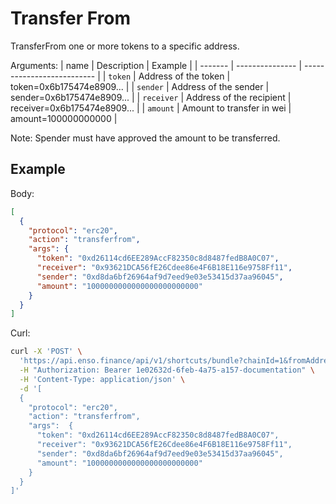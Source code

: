 # Transfer From

TransferFrom one or more tokens to a specific address.

Arguments:
| name | Description | Example |
| ------- | --------------- | -------------------------- |
| `token` | Address of the token | token=0x6b175474e8909... |
| `sender` | Address of the sender | sender=0x6b175474e8909... |
| `receiver` | Address of the recipient | receiver=0x6b175474e8909... |
| `amount` | Amount to transfer in wei | amount=100000000000 |

Note: Spender must have approved the amount to be transferred.

## Example

Body:

```json
[
  {
    "protocol": "erc20",
    "action": "transferfrom",
    "args": {
      "token": "0xd26114cd6EE289AccF82350c8d8487fedB8A0C07",
      "receiver": "0x93621DCA56fE26Cdee86e4F6B18E116e9758Ff11",
      "sender": "0xd8da6bf26964af9d7eed9e03e53415d37aa96045",
      "amount": "1000000000000000000000000"
    }
  }
]
```

Curl:

```bash copy
curl -X 'POST' \
  'https://api.enso.finance/api/v1/shortcuts/bundle?chainId=1&fromAddress=0xd8da6bf26964af9d7eed9e03e53415d37aa96045&routingStrategy=delegatg' \
  -H "Authorization: Bearer 1e02632d-6feb-4a75-a157-documentation" \
  -H 'Content-Type: application/json' \
  -d '[
  {
    "protocol": "erc20",
    "action": "transferfrom",
    "args":  {
      "token": "0xd26114cd6EE289AccF82350c8d8487fedB8A0C07",
      "receiver": "0x93621DCA56fE26Cdee86e4F6B18E116e9758Ff11",
      "sender": "0xd8da6bf26964af9d7eed9e03e53415d37aa96045",
      "amount": "1000000000000000000000000"
    }
  }
]'
```
